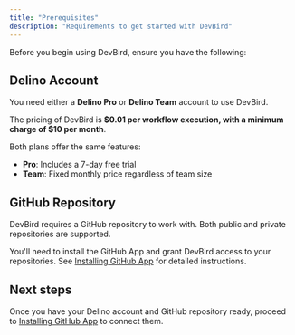 ```yaml
---
title: "Prerequisites"
description: "Requirements to get started with DevBird"
---
```


Before you begin using DevBird, ensure you have the following:

## Delino Account

You need either a **Delino Pro** or **Delino Team** account to use DevBird.

The pricing of DevBird is **\$0.01 per workflow execution, with a minimum charge of \$10 per month**.

Both plans offer the same features:

- **Pro**: Includes a 7-day free trial
- **Team**: Fixed monthly price regardless of team size

## GitHub Repository

DevBird requires a GitHub repository to work with. Both public and private repositories are supported.

You'll need to install the GitHub App and grant DevBird access to your repositories. See [Installing GitHub App](./github-app) for detailed instructions.

## Next steps

Once you have your Delino account and GitHub repository ready, proceed to [Installing GitHub App](./github-app) to connect them.
